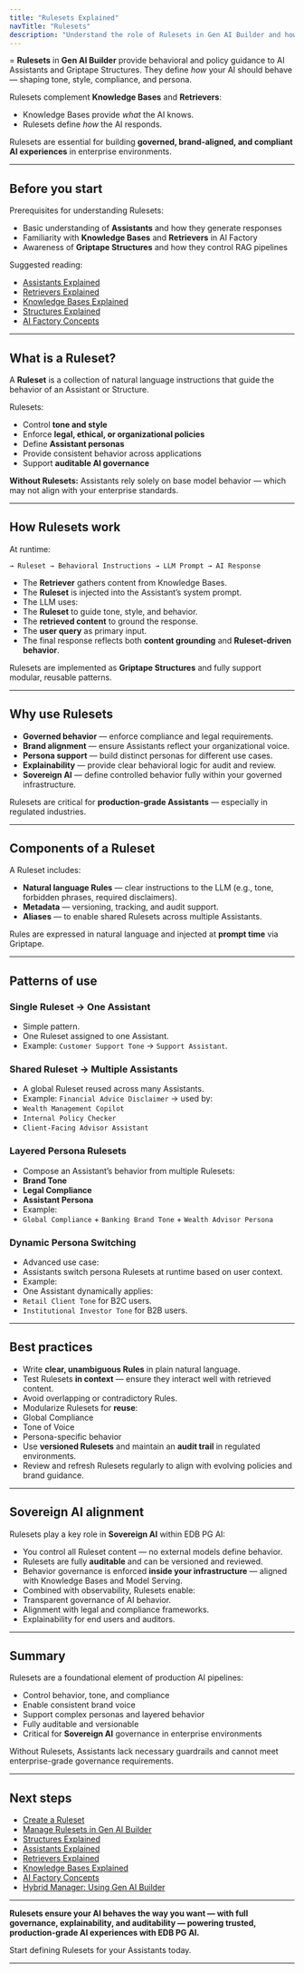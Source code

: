 ```yaml
---
title: "Rulesets Explained"
navTitle: "Rulesets"
description: "Understand the role of Rulesets in Gen AI Builder and how they guide the behavior of Assistants and Structures."
---
```


=
**Rulesets** in **Gen AI Builder** provide behavioral and policy guidance to AI Assistants and Griptape Structures.
They define *how* your AI should behave — shaping tone, style, compliance, and persona.

Rulesets complement **Knowledge Bases** and **Retrievers**:

- Knowledge Bases provide *what* the AI knows.
- Rulesets define *how* the AI responds.

Rulesets are essential for building **governed, brand-aligned, and compliant AI experiences** in enterprise environments.

---

## Before you start

Prerequisites for understanding Rulesets:

- Basic understanding of **Assistants** and how they generate responses
- Familiarity with **Knowledge Bases** and **Retrievers** in AI Factory
- Awareness of **Griptape Structures** and how they control RAG pipelines

Suggested reading:

- [Assistants Explained](assistants-explained)
- [Retrievers Explained](retrievers-explained)
- [Knowledge Bases Explained](knowledge-bases-explained)
- [Structures Explained](structures-explained)
- [AI Factory Concepts](ai-factory-concepts)

---

## What is a Ruleset?

A **Ruleset** is a collection of natural language instructions that guide the behavior of an Assistant or Structure.

Rulesets:

* Control **tone and style**
* Enforce **legal, ethical, or organizational policies**
* Define **Assistant personas**
* Provide consistent behavior across applications
* Support **auditable AI governance**

**Without Rulesets:** Assistants rely solely on base model behavior — which may not align with your enterprise standards.

---

## How Rulesets work

At runtime:

```User Input → Retriever → Knowledge Base → Retrieved Content
→ Ruleset → Behavioral Instructions → LLM Prompt → AI Response
```

- The **Retriever** gathers content from Knowledge Bases.
- The **Ruleset** is injected into the Assistant’s system prompt.
- The LLM uses:
- The **Ruleset** to guide tone, style, and behavior.
- The **retrieved content** to ground the response.
- The **user query** as primary input.
- The final response reflects both **content grounding** and **Ruleset-driven behavior**.

Rulesets are implemented as **Griptape Structures** and fully support modular, reusable patterns.

---

## Why use Rulesets

- **Governed behavior** — enforce compliance and legal requirements.
- **Brand alignment** — ensure Assistants reflect your organizational voice.
- **Persona support** — build distinct personas for different use cases.
- **Explainability** — provide clear behavioral logic for audit and review.
- **Sovereign AI** — define controlled behavior fully within your governed infrastructure.

Rulesets are critical for **production-grade Assistants** — especially in regulated industries.

---

## Components of a Ruleset

A Ruleset includes:

- **Natural language Rules** — clear instructions to the LLM (e.g., tone, forbidden phrases, required disclaimers).
- **Metadata** — versioning, tracking, and audit support.
- **Aliases** — to enable shared Rulesets across multiple Assistants.

Rules are expressed in natural language and injected at **prompt time** via Griptape.

---

## Patterns of use

### Single Ruleset → One Assistant

- Simple pattern.
- One Ruleset assigned to one Assistant.
- Example: `Customer Support Tone` → `Support Assistant`.

### Shared Ruleset → Multiple Assistants

- A global Ruleset reused across many Assistants.
- Example: `Financial Advice Disclaimer` → used by:
- `Wealth Management Copilot`
- `Internal Policy Checker`
- `Client-Facing Advisor Assistant`

### Layered Persona Rulesets

- Compose an Assistant’s behavior from multiple Rulesets:
- **Brand Tone**
- **Legal Compliance**
- **Assistant Persona**
- Example:
- `Global Compliance` + `Banking Brand Tone` + `Wealth Advisor Persona`

### Dynamic Persona Switching

- Advanced use case:
- Assistants switch persona Rulesets at runtime based on user context.
- Example:
- One Assistant dynamically applies:
- `Retail Client Tone` for B2C users.
- `Institutional Investor Tone` for B2B users.

---

## Best practices

- Write **clear, unambiguous Rules** in plain natural language.
- Test Rulesets **in context** — ensure they interact well with retrieved content.
- Avoid overlapping or contradictory Rules.
- Modularize Rulesets for **reuse**:
- Global Compliance
- Tone of Voice
- Persona-specific behavior
- Use **versioned Rulesets** and maintain an **audit trail** in regulated environments.
- Review and refresh Rulesets regularly to align with evolving policies and brand guidance.

---

## Sovereign AI alignment

Rulesets play a key role in **Sovereign AI** within EDB PG AI:

- You control all Ruleset content — no external models define behavior.
- Rulesets are fully **auditable** and can be versioned and reviewed.
- Behavior governance is enforced **inside your infrastructure** — aligned with Knowledge Bases and Model Serving.
- Combined with observability, Rulesets enable:
- Transparent governance of AI behavior.
- Alignment with legal and compliance frameworks.
- Explainability for end users and auditors.

---

## Summary

Rulesets are a foundational element of production AI pipelines:

* Control behavior, tone, and compliance
* Enable consistent brand voice
* Support complex personas and layered behavior
* Fully auditable and versionable
* Critical for **Sovereign AI** governance in enterprise environments

Without Rulesets, Assistants lack necessary guardrails and cannot meet enterprise-grade governance requirements.

---

## Next steps

- [Create a Ruleset](../../../how-to/gen-ai/create-ruleset)
- [Manage Rulesets in Gen AI Builder](../../../builder/agent-studio/rulesets)
- [Structures Explained](structures-explained)
- [Assistants Explained](assistants-explained)
- [Retrievers Explained](retrievers-explained)
- [Knowledge Bases Explained](knowledge-bases-explained)
- [AI Factory Concepts](ai-factory-concepts)
- [Hybrid Manager: Using Gen AI Builder](../../../../hybrid-manager/ai-factory/gen-ai/builder)

---

**Rulesets ensure your AI behaves the way you want — with full governance, explainability, and auditability — powering trusted, production-grade AI experiences with EDB PG AI.**

Start defining Rulesets for your Assistants today.

---
